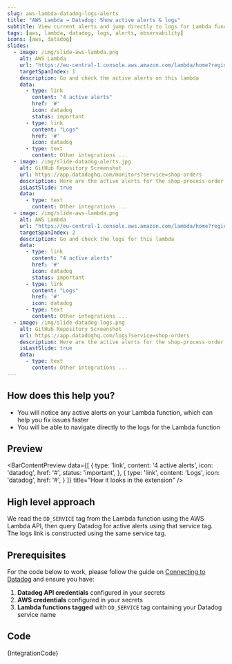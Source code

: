 ```yaml
---
slug: aws-lambda-datadog-logs-alerts
title: "AWS Lambda → Datadog: Show active alerts & logs"
subtitle: View current alerts and jump directly to logs for Lambda functions
tags: [aws, lambda, datadog, logs, alerts, observability]
icons: [aws, datadog]
slides:
  - image: /img/slide-aws-lambda.png
    alt: AWS Lambda
    url: "https://eu-central-1.console.aws.amazon.com/lambda/home?region=eu-central-1#/functions/shop-order-processing?tab=code"
    targetSpanIndex: 1
    description: Go and check the active alerts on this lambda
    data:
      - type: link
        content: "4 active alerts"
        href: '#'
        icon: datadog
        status: important
      - type: link
        content: "Logs"
        href: '#'
        icon: datadog
      - type: text
        content: Other integrations ...
  - image: /img/slide-datadog-alerts.jpg
    alt: GitHub Repository Screenshot
    url: https://app.datadoghq.com/monitors?service=shop-orders
    description: Here are the active alerts for the shop-process-order lambda
    isLastSlide: true
    data:
      - type: text
        content: Other integrations ...
  - image: /img/slide-aws-lambda.png
    alt: AWS Lambda
    url: "https://eu-central-1.console.aws.amazon.com/lambda/home?region=eu-central-1#/functions/shop-order-processing?tab=code"
    targetSpanIndex: 2
    description: Go and check the logs for this lambda
    data:
      - type: link
        content: "4 active alerts"
        href: '#'
        icon: datadog
        status: important
      - type: link
        content: "Logs"
        href: '#'
        icon: datadog
      - type: text
        content: Other integrations ...
  - image: /img/slide-datadog-logs.png
    alt: GitHub Repository Screenshot
    url: https://app.datadoghq.com/logs?service=shop-orders
    description: Here are the active alerts for the shop-process-order lambda
    isLastSlide: true
    data:
      - type: text
        content: Other integrations ...
---
```



<Slideshow slides={frontMatter.slides} />

## How does this help you?

* You will notice any active alerts on your Lambda function, which can help you fix issues faster
* You will be able to navigate directly to the logs for the Lambda function

## Preview

<BarContentPreview data={[
    {
      type: 'link',
      content: '4 active alerts',
      icon: 'datadog',
      href: '#',
      status: 'important',
    },
    {
      type: 'link',
      content: 'Logs',
      icon: 'datadog',
      href: '#',
    }
  ]} title="How it looks in the extension" />

## High level approach
We read the `DD_SERVICE` tag from the Lambda function using the AWS Lambda API, then query Datadog for active alerts using that service tag. The logs link is constructed using the same service tag.

## Prerequisites
For the code below to work, please follow the guide on [Connecting to Datadog](/docs/recipes/connecting-to-datadog) and ensure you have:

1. **Datadog API credentials** configured in your secrets
2. **AWS credentials** configured in your secrets  
3. **Lambda functions tagged** with `DD_SERVICE` tag containing your Datadog service name

## Code
<CodeBlock language="javascript" title="aws-lambda-datadog-logs-alerts.integration.example.js">
{IntegrationCode}
</CodeBlock>
